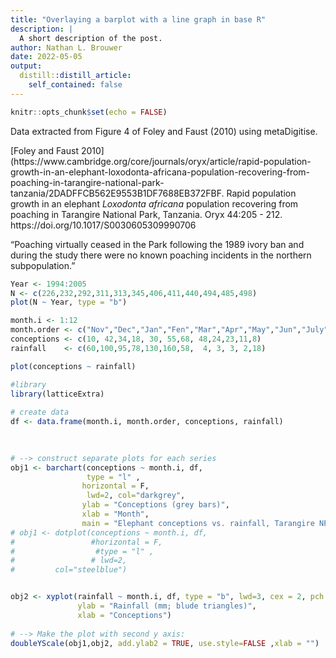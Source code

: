 ```yaml
---
title: "Overlaying a barplot with a line graph in base R"
description: |
  A short description of the post.
author: Nathan L. Brouwer
date: 2022-05-05
output:
  distill::distill_article:
    self_contained: false
---
```



```r
knitr::opts_chunk$set(echo = FALSE)
```

Data extracted from Figure 4 of Foley and Faust (2010) using metaDigitise.

[Foley and Faust 2010](https://www.cambridge.org/core/journals/oryx/article/rapid-population-growth-in-an-elephant-loxodonta-africana-population-recovering-from-poaching-in-tarangire-national-park-tanzania/2DADFFCB562E9553B1DF7688EB372FBF.  Rapid population growth in an elephant *Loxodonta africana* population recovering from poaching in Tarangire National Park, Tanzania.  Oryx 44:205 - 212.  https://doi.org/10.1017/S0030605309990706

"Poaching virtually ceased in the Park following the 1989 ivory ban and during the study there were no known poaching incidents in the northern subpopulation."

```r
Year <- 1994:2005
N <- c(226,232,292,311,313,345,406,411,440,494,485,498)
plot(N ~ Year, type = "b")
```


```r
month.i <- 1:12
month.order <- c("Nov","Dec","Jan","Fen","Mar","Apr","May","Jun","July","Aug", "Sep","Oct")
conceptions <- c(10, 42,34,18, 30, 55,68, 48,24,23,11,8)
rainfall    <- c(60,100,95,78,130,160,58,  4, 3, 3, 2,18)

plot(conceptions ~ rainfall)
```

```r
#library
library(latticeExtra)
 
# create data
df <- data.frame(month.i, month.order, conceptions, rainfall)

 
 
# --> construct separate plots for each series
obj1 <- barchart(conceptions ~ month.i, df, 
                 type = "l" , 
                horizontal = F,
                 lwd=2, col="darkgrey", 
                ylab = "Conceptions (grey bars)", 
                xlab = "Month", 
                main = "Elephant conceptions vs. rainfall, Tarangire NP Tanzania")
# obj1 <- dotplot(conceptions ~ month.i, df, 
#                 #horizontal = F,
#                  #type = "l" , 
#                 # lwd=2, 
#         col="steelblue")


obj2 <- xyplot(rainfall ~ month.i, df, type = "b", lwd=3, cex = 2, pch = 18, 
               ylab = "Rainfall (mm; blude triangles)",
               xlab = "Conceptions")
 
# --> Make the plot with second y axis:
doubleYScale(obj1,obj2, add.ylab2 = TRUE, use.style=FALSE ,xlab = "")

```

